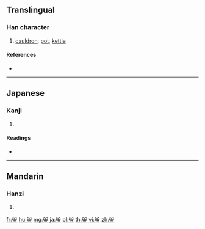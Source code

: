 {{character info/new}}
{{also|釜}}
==Translingual==

===Han character===
{{Han char|rn=167|rad=金|as=02|sn=10|four=|canj=CC,XCC}}

# [[cauldron]], [[pot]], [[kettle]]

====References====
* {{Han ref|kx=1296.121|dkj=40170|dj=1799.170|hdz=64169.091|uh=91E1|ud=37345}}

----

==Japanese==

===Kanji===
{{ja-kanji|grade=|rs=金02}}

# {{defn|lang=ja|sort=金02}}

====Readings====
* {{ja-readings|on=[[ふ]] (fu)|kun=[[かま]] (kama)}}

----

==Mandarin==

===Hanzi===
{{cmn-hanzi|pin=[[fǔ]] ([[fu3]])|wg=fu<sup>3</sup>}}

# {{defn|lang=cmn|sort=金02}}

[[fr:釡]]
[[hu:釡]]
[[mg:釡]]
[[ja:釡]]
[[pl:釡]]
[[th:釡]]
[[vi:釡]]
[[zh:釡]]